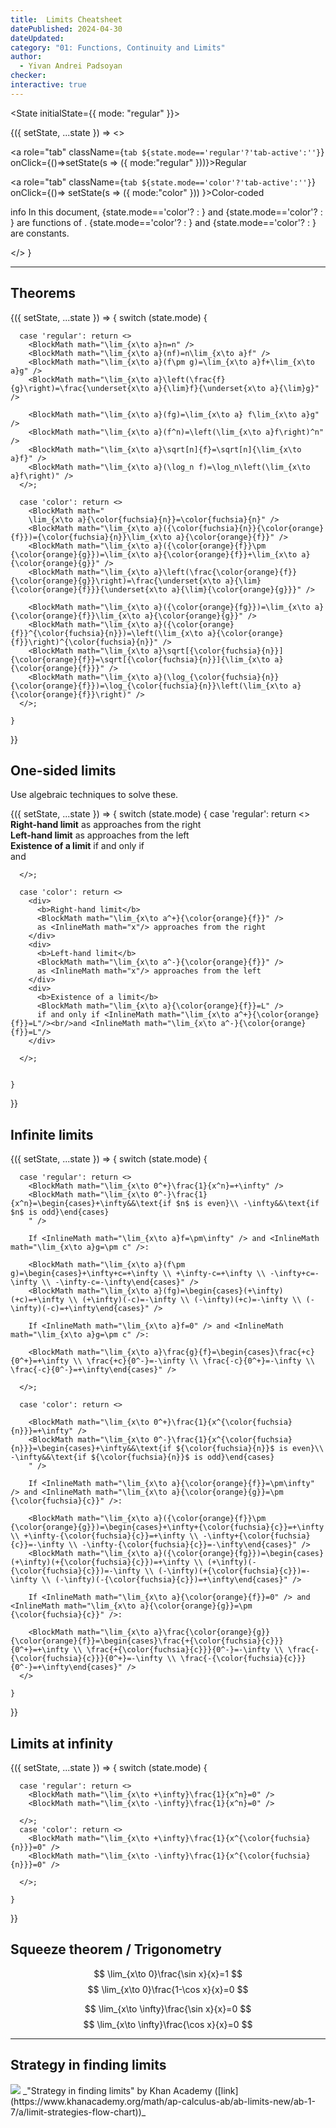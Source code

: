 ```yaml
---
title:  Limits Cheatsheet
datePublished: 2024-04-30
dateUpdated: 
category: "01: Functions, Continuity and Limits"
author: 
  - Yivan Andrei Padsoyan
checker: 
interactive: true
---
```


<State initialState={{ mode: "regular" }}>

<Observe>
{({ setState, ...state }) => <>

<div role="tablist" className="tabs tabs-boxed my-5 ">

  <a role="tab" 
  className={`tab ${state.mode=='regular'?'tab-active':''}`} 
  onClick={()=>setState(s => ({ mode:"regular" }))}>Regular</a>

  <a role="tab" className={`tab ${state.mode=='color'?'tab-active':''}`} onClick={()=>
    setState(s => ({ mode:"color" }))
    }>Color-coded</a>
</div>

<div role="alert" className="alert my-5">
  <span className="material-symbols-outlined">info</span>
  <span>In this document, {state.mode=='color'?<InlineMath math="\color{orange}{f}"/> : <InlineMath math="f" />} and {state.mode=='color'?<InlineMath math="\color{orange}{g}"/> : <InlineMath math="g" />} are functions of <InlineMath math="x" />. {state.mode=='color'?<InlineMath math="\color{fuchsia}{n}"/> : <InlineMath math="n" />} and {state.mode=='color'?<InlineMath math="\color{fuchsia}{c}"/> : <InlineMath math="c" />} are constants.</span>
</div>

</>
}
</Observe>

---

## Theorems

<div className="grid grid-flow-row md:grid-rows-4 md:grid-flow-col gap-y-3 md:gap-0">


<Observe>
  {({ setState, ...state }) => {
    switch (state.mode) {
      
      case 'regular': return <>
        <BlockMath math="\lim_{x\to a}n=n" />
        <BlockMath math="\lim_{x\to a}(nf)=n\lim_{x\to a}f" />
        <BlockMath math="\lim_{x\to a}(f\pm g)=\lim_{x\to a}f+\lim_{x\to a}g" />
        <BlockMath math="\lim_{x\to a}\left(\frac{f}{g}\right)=\frac{\underset{x\to a}{\lim}f}{\underset{x\to a}{\lim}g}" />

        <BlockMath math="\lim_{x\to a}(fg)=\lim_{x\to a} f\lim_{x\to a}g" />
        <BlockMath math="\lim_{x\to a}(f^n)=\left(\lim_{x\to a}f\right)^n" />
        <BlockMath math="\lim_{x\to a}\sqrt[n]{f}=\sqrt[n]{\lim_{x\to a}f}" />
        <BlockMath math="\lim_{x\to a}(\log_n f)=\log_n\left(\lim_{x\to a}f\right)" />
      </>;

      case 'color': return <>
        <BlockMath math="
        \lim_{x\to a}{\color{fuchsia}{n}}=\color{fuchsia}{n}" />
        <BlockMath math="\lim_{x\to a}({\color{fuchsia}{n}}{\color{orange}{f}})={\color{fuchsia}{n}}\lim_{x\to a}{\color{orange}{f}}" />
        <BlockMath math="\lim_{x\to a}({\color{orange}{f}}\pm {\color{orange}{g}})=\lim_{x\to a}{\color{orange}{f}}+\lim_{x\to a}{\color{orange}{g}}" />
        <BlockMath math="\lim_{x\to a}\left(\frac{\color{orange}{f}}{\color{orange}{g}}\right)=\frac{\underset{x\to a}{\lim}{\color{orange}{f}}}{\underset{x\to a}{\lim}{\color{orange}{g}}}" />

        <BlockMath math="\lim_{x\to a}({\color{orange}{fg}})=\lim_{x\to a} {\color{orange}{f}}\lim_{x\to a}{\color{orange}{g}}" />
        <BlockMath math="\lim_{x\to a}({\color{orange}{f}}^{\color{fuchsia}{n}})=\left(\lim_{x\to a}{\color{orange}{f}}\right)^{\color{fuchsia}{n}}" />
        <BlockMath math="\lim_{x\to a}\sqrt[{\color{fuchsia}{n}}]{\color{orange}{f}}=\sqrt[{\color{fuchsia}{n}}]{\lim_{x\to a}{\color{orange}{f}}}" />
        <BlockMath math="\lim_{x\to a}(\log_{\color{fuchsia}{n}} {\color{orange}{f}})=\log_{\color{fuchsia}{n}}\left(\lim_{x\to a}{\color{orange}{f}}\right)" />
      </>;

    }
  }}
</Observe>

</div>

## One-sided limits
Use algebraic techniques to solve these.

<div className="grid grid-flow-row md:grid-flow-col gap-y-3 md:gap-0">


<Observe>
  {({ setState, ...state }) => {
    switch (state.mode) {
      case 'regular': return <>
        <div>
          <b>Right-hand limit</b>
          <BlockMath math="\lim_{x\to a^+}{f}" />
          as <InlineMath math="x"/> approaches from the right
        </div>
        <div>
          <b>Left-hand limit</b>
          <BlockMath math="\lim_{x\to a^-}{f}" />
          as <InlineMath math="x"/> approaches from the left
        </div>
        <div>
          <b>Existence of a limit</b>
          <BlockMath math="\lim_{x\to a}{f}=L" />
          if and only if <InlineMath math="\lim_{x\to a^+}{f}=L"/><br/>and <InlineMath math="\lim_{x\to a^-}{f}=L"/>
        </div>

      </>;

      case 'color': return <>
        <div>
          <b>Right-hand limit</b>
          <BlockMath math="\lim_{x\to a^+}{\color{orange}{f}}" />
          as <InlineMath math="x"/> approaches from the right
        </div>
        <div>
          <b>Left-hand limit</b>
          <BlockMath math="\lim_{x\to a^-}{\color{orange}{f}}" />
          as <InlineMath math="x"/> approaches from the left
        </div>
        <div>
          <b>Existence of a limit</b>
          <BlockMath math="\lim_{x\to a}{\color{orange}{f}}=L" />
          if and only if <InlineMath math="\lim_{x\to a^+}{\color{orange}{f}}=L"/><br/>and <InlineMath math="\lim_{x\to a^-}{\color{orange}{f}}=L"/>
        </div>

      </>;


    }
  }}
</Observe>

</div>

## Infinite limits

<Observe>
  {({ setState, ...state }) => {
    switch (state.mode) {
      
      case 'regular': return <>
        <BlockMath math="\lim_{x\to 0^+}\frac{1}{x^n}=+\infty" />
        <BlockMath math="\lim_{x\to 0^-}\frac{1}{x^n}=\begin{cases}+\infty&&\text{if $n$ is even}\\ -\infty&&\text{if $n$ is odd}\end{cases}
        " />
        
        If <InlineMath math="\lim_{x\to a}f=\pm\infty" /> and <InlineMath math="\lim_{x\to a}g=\pm c" />:

        <BlockMath math="\lim_{x\to a}(f\pm g)=\begin{cases}+\infty+c=+\infty \\ +\infty-c=+\infty \\ -\infty+c=-\infty \\ -\infty-c=-\infty\end{cases}" />
        <BlockMath math="\lim_{x\to a}(fg)=\begin{cases}(+\infty)(+c)=+\infty \\ (+\infty)(-c)=-\infty \\ (-\infty)(+c)=-\infty \\ (-\infty)(-c)=+\infty\end{cases}" />

        If <InlineMath math="\lim_{x\to a}f=0" /> and <InlineMath math="\lim_{x\to a}g=\pm c" />:

        <BlockMath math="\lim_{x\to a}\frac{g}{f}=\begin{cases}\frac{+c}{0^+}=+\infty \\ \frac{+c}{0^-}=-\infty \\ \frac{-c}{0^+}=-\infty \\ \frac{-c}{0^-}=+\infty\end{cases}" />

      </>;

      case 'color': return <>
        
        <BlockMath math="\lim_{x\to 0^+}\frac{1}{x^{\color{fuchsia}{n}}}=+\infty" />
        <BlockMath math="\lim_{x\to 0^-}\frac{1}{x^{\color{fuchsia}{n}}}=\begin{cases}+\infty&&\text{if ${\color{fuchsia}{n}}$ is even}\\ -\infty&&\text{if ${\color{fuchsia}{n}}$ is odd}\end{cases}
        " />
        
        If <InlineMath math="\lim_{x\to a}{\color{orange}{f}}=\pm\infty" /> and <InlineMath math="\lim_{x\to a}{\color{orange}{g}}=\pm {\color{fuchsia}{c}}" />:

        <BlockMath math="\lim_{x\to a}({\color{orange}{f}}\pm {\color{orange}{g}})=\begin{cases}+\infty+{\color{fuchsia}{c}}=+\infty \\ +\infty-{\color{fuchsia}{c}}=+\infty \\ -\infty+{\color{fuchsia}{c}}=-\infty \\ -\infty-{\color{fuchsia}{c}}=-\infty\end{cases}" />
        <BlockMath math="\lim_{x\to a}({\color{orange}{fg}})=\begin{cases}(+\infty)(+{\color{fuchsia}{c}})=+\infty \\ (+\infty)(-{\color{fuchsia}{c}})=-\infty \\ (-\infty)(+{\color{fuchsia}{c}})=-\infty \\ (-\infty)(-{\color{fuchsia}{c}})=+\infty\end{cases}" />

        If <InlineMath math="\lim_{x\to a}{\color{orange}{f}}=0" /> and <InlineMath math="\lim_{x\to a}{\color{orange}{g}}=\pm {\color{fuchsia}{c}}" />:

        <BlockMath math="\lim_{x\to a}\frac{\color{orange}{g}}{\color{orange}{f}}=\begin{cases}\frac{+{\color{fuchsia}{c}}}{0^+}=+\infty \\ \frac{+{\color{fuchsia}{c}}}{0^-}=-\infty \\ \frac{-{\color{fuchsia}{c}}}{0^+}=-\infty \\ \frac{-{\color{fuchsia}{c}}}{0^-}=+\infty\end{cases}" />
      </>

    }
  }}
</Observe>


## Limits at infinity


<Observe>
  {({ setState, ...state }) => {
    switch (state.mode) {

      case 'regular': return <>
        <BlockMath math="\lim_{x\to +\infty}\frac{1}{x^n}=0" />
        <BlockMath math="\lim_{x\to -\infty}\frac{1}{x^n}=0" />

      </>;
      case 'color': return <>
        <BlockMath math="\lim_{x\to +\infty}\frac{1}{x^{\color{fuchsia}{n}}}=0" />
        <BlockMath math="\lim_{x\to -\infty}\frac{1}{x^{\color{fuchsia}{n}}}=0" />

      </>;

    }
  }}
</Observe>

## Squeeze theorem / Trigonometry


<div className="grid grid-flow-row md:grid-rows-2 md:grid-flow-col gap-y-3 md:gap-y-3">

$$
\lim_{x\to 0}\frac{\sin x}{x}=1
$$
$$
\lim_{x\to 0}\frac{1-\cos x}{x}=0
$$

$$
\lim_{x\to \infty}\frac{\sin x}{x}=0
$$
$$
\lim_{x\to \infty}\frac{\cos x}{x}=0
$$
</div>

---

## Strategy in finding limits

<img className="invert" src="https://cdn.kastatic.org/ka-perseus-images/a193121287b64721de28fcbfaec9f5919a367dd2.png"/>
_"Strategy in finding limits" by Khan Academy ([link](https://www.khanacademy.org/math/ap-calculus-ab/ab-limits-new/ab-1-7/a/limit-strategies-flow-chart))_

</State>